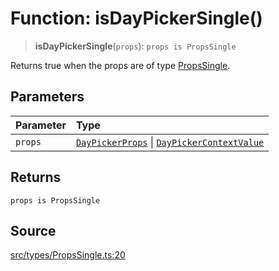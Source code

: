 # Function: isDayPickerSingle()

> **isDayPickerSingle**(`props`): `props is PropsSingle`

Returns true when the props are of type [PropsSingle](/api/latest/interfaces/PropsSingle.mdx).

## Parameters

| Parameter | Type |
| :------ | :------ |
| `props` | [`DayPickerProps`](/api/latest/type-aliases/DayPickerProps.mdx) \| [`DayPickerContextValue`](/api/latest/interfaces/DayPickerContextValue.mdx) |

## Returns

`props is PropsSingle`

## Source

[src/types/PropsSingle.ts:20](https://github.com/gpbl/react-day-picker/blob/c4157425c/src/types/PropsSingle.ts#L20)
